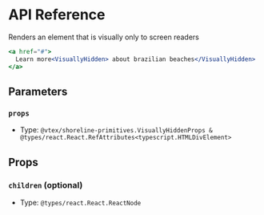 # API Reference

Renders an element that is visually only to screen readers

```jsx
<a href="#">
  Learn more<VisuallyHidden> about brazilian beaches</VisuallyHidden>
</a>
```

## Parameters

### `props`

- Type: `@vtex/shoreline-primitives.VisuallyHiddenProps & @types/react.React.RefAttributes<typescript.HTMLDivElement>`

## Props

### `children` (optional)

- Type: `@types/react.React.ReactNode`
